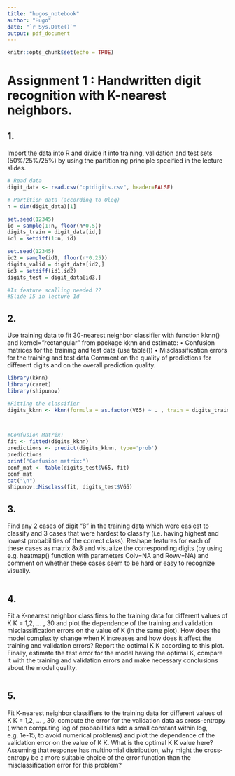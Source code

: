 ```yaml
---
title: "hugos_notebook"
author: "Hugo"
date: "`r Sys.Date()`"
output: pdf_document
---
```


```r
knitr::opts_chunk$set(echo = TRUE)
```

# Assignment 1 : Handwritten digit recognition with K-nearest neighbors.

## 1. 
Import the data into R and divide it into training, validation and test sets (50%/25%/25%) by using the partitioning principle specified in the lecture slides. 

```r
# Read data
digit_data <- read.csv("optdigits.csv", header=FALSE)

# Partition data (according to Oleg)
n = dim(digit_data)[1]

set.seed(12345)
id = sample(1:n, floor(n*0.5))
digits_train = digit_data[id,]
id1 = setdiff(1:n, id)

set.seed(12345)
id2 = sample(id1, floor(n*0.25))
digits_valid = digit_data[id2,]
id3 = setdiff(id1,id2)
digits_test = digit_data[id3,]

#Is feature scalling needed ??
#Slide 15 in lecture 1d
```

## 2. 
Use training data to fit 30-nearest neighbor classifier with function kknn() and kernel=”rectangular” from package kknn and estimate:
• Confusion matrices for the training and test data (use table())
• Misclassification errors for the training and test data
Comment on the quality of predictions for different digits and on the overall
prediction quality.

```r
library(kknn)
library(caret)
library(shipunov)

#Fitting the classifier
digits_kknn <- kknn(formula = as.factor(V65) ~ . , train = digits_train, test = digits_test, k = 30, kernel = "rectangular")



#Confusion Matrix: 
fit <- fitted(digits_kknn)
predictions <- predict(digits_kknn, type='prob')
predictions
print("Confusion matrix:")
conf_mat <- table(digits_test$V65, fit)
conf_mat
cat("\n")
shipunov::Misclass(fit, digits_test$V65)


```

## 3.
Find any 2 cases of digit “8” in the training data which were easiest to classify and 3 cases that were hardest to classify (i.e. having highest and lowest probabilities of the correct class). Reshape features for each of these cases as matrix 8x8 and visualize the corresponding digits (by using e.g. heatmap() function with parameters Colv=NA and Rowv=NA) and comment on whether these cases seem to be hard or easy to recognize visually.

```r

```

## 4.
Fit a K-nearest neighbor classifiers to the training data for different values of K K = 1,2, … , 30 and plot the dependence of the training and validation misclassification errors on the value of K (in the same plot). How does the model complexity change when K increases and how does it affect the training and validation errors? Report the optimal K K according to this plot. Finally, estimate the test error for the model having the optimal K, compare it with the training and validation errors and make necessary conclusions about the model quality.

```r

```

## 5.
Fit K-nearest neighbor classifiers to the training data for different values of K K = 1,2, … , 30, compute the error for the validation data as cross-entropy ( when computing log of probabilities add a small constant within log, e.g. 1e-15, to avoid numerical problems) and plot the dependence of the validation error on the value of K K. What is the optimal K K value here? Assuming that response has multinomial distribution, why might the cross-entropy be a more suitable choice of the error function than the misclassification error for this problem?

```r

```

